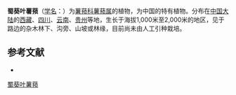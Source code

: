 {{Speciesbox
| name = 蜀葵叶薯蓣
| status = 
| status_system = 
| image =
| genus = Dioscorea
| species = althaeoides
| authority = R. Knuth
}}

'''蜀葵叶薯蓣'''（[[学名|学名]]：{{lang|la|''Dioscorea althaeoides''}}）为[[薯蓣科|薯蓣科]][[薯蓣属|薯蓣属]]的植物，为中国的特有植物。分布在[[中国大陆|中国大陆]]的[[西藏|西藏]]、[[四川|四川]]、[[云南|云南]]、[[贵州|贵州]]等地，生长于海拔1,000米至2,000米的地区，见于路边的杂木林下、沟旁、山坡或林缘，目前尚未由人工引种栽培。

== 参考文献 ==
<div class="references-small">
* {{cite web| url =http://www.bioinfo.cn/db05/KmzwSpecies.php?action=view&id=7512| title =蜀葵叶薯蓣| work =《中国高等植物数据库全库》| publisher =中国科学院微生物研究所| author =昆明植物研究所| accessdate =2009-02-24| deadurl =yes| archiveurl =https://web.archive.org/web/20160305021007/http://www.bioinfo.cn/db05/KmzwSpecies.php?action=view&id=7512| archivedate =2016-03-05| df =}}
</div>
{{Taxonbar|from=Q15227293}}

[[Category:薯蓣属|蜀葵叶薯蓣]]


{{植物小作品}}